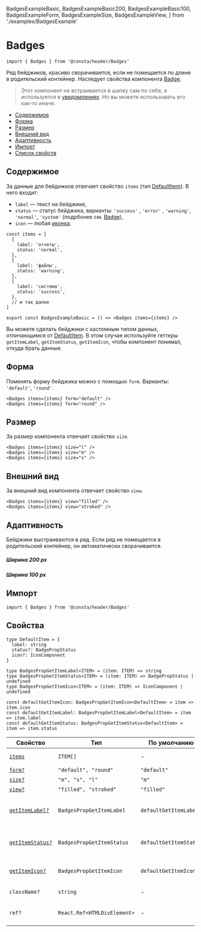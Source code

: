   BadgesExampleBasic,
  BadgesExampleBasic200,
  BadgesExampleBasic100,
  BadgesExampleForm,
  BadgesExampleSize,
  BadgesExampleView,
} from './examples/BadgesExample'

# Badges

```tsx
import { Badges } from '@consta/header/Badges'
```

Ряд бейджиков, красиво сворачивается, если не помещается по длине в родительский контейнер. Наследует свойства компонента [Badge](http://uikit.consta.design/?path=/docs/components-badge--playground).

<BadgesExampleBasic />

> Этот компонент не встраивается в шапку сам по себе, а используется в [уведомлениях](?path=/docs/components-notifications--playground). Но вы можете использовать его как-то иначе.

- [Содержимое](#содержимое)
- [Форма](#форма)
- [Размер](#размер)
- [Внешний вид](#внешний-вид)
- [Адаптивность](#адаптивность)
- [Импорт](#импорт)
- [Список свойств](#свойства)

## Содержимое

За данные для бейдижков отвечает свойство `items` (тип [DefaultItem](#свойства)). В него входит:

- `label` — текст на бейджике,
- `status` — статус бейджика, варианты: `'success'` , `'error'` , `'warning'`, `'normal'`, `'system'` (подрбонее см. [Badge](http://uikit.consta.design/?path=/docs/components-badge--playground)),
- `icon` — любая [иконка](http://uikit.consta.design/?path=/story/components-icons--playground).

```tsx
const items = [
  {
    label: 'отчеты',
    status: 'normal',
  },
  {
    label: 'файлы',
    status: 'warning',
  },
  {
    label: 'система',
    status: 'success',
  },
  // и так далее
]

export const BadgesExampleBasic = () => <Badges items={items} />
```

<BadgesExampleBasic />

Вы можете сделать бейджики с кастомным типом данных, отличающимся от [DefaultItem](#свойства).
В этом случае используйте геттеры `getItemLabel`, `getItemStatus`, `getItemIcon`,
чтобы компонент понимал, откуда брать данные.

## Форма

Поменять форму бейджика можно с помощью `form`. Варианты: `'default'`, `'round'`.

```tsx
<Badges items={items} form="default" />
<Badges items={items} form="round" />
```

<BadgesExampleForm />

## Размер

За размер компонента отвечает свойство `size`.

```tsx
<Badges items={items} size="l" />
<Badges items={items} size="m" />
<Badges items={items} size="s" />
```

<BadgesExampleSize />

## Внешний вид

За внешний вид компонента отвечает свойство `view`.

```tsx
<Badges items={items} view="filled" />
<Badges items={items} view="stroked" />

```

<BadgesExampleView />

## Адаптивность

Бейджики выстраиваются в ряд. Если ряд не помещается в родительский контейнер, он автоматически сворачивается.

##### Ширина 200 px

<BadgesExampleBasic200 />

##### Ширина 100 px

<BadgesExampleBasic100 />

## Импорт

```tsx
import { Badges } from '@consta/header/Badges'
```

## Свойства

```tsx
type DefaultItem = {
  label: string
  status?: BadgePropStatus
  icon?: IconComponent
}

type BadgesPropGetItemLabel<ITEM> = (item: ITEM) => string
type BadgesPropGetItemStatus<ITEM> = (item: ITEM) => BadgePropStatus | undefined
type BadgesPropGetItemIcon<ITEM> = (item: ITEM) => IconComponent | undefined

const defaultGetItemIcon: BadgesPropGetItemIcon<DefaultItem> = item => item.icon
const defaultGetItemLabel: BadgesPropGetItemLabel<DefaultItem> = item => item.label
const defaultGetItemStatus: BadgesPropGetItemStatus<DefaultItem> = item => item.status
```

| Свойство                        | Тип                         | По умолчанию           | Описание                                  |
| ------------------------------- | --------------------------- | ---------------------- | ----------------------------------------- |
| [`items`](#содержимое)          | `ITEM[]`                    | -                      | Данные для бейджиков                      |
| [`form?`](#форма)               | `"default", "round"`        | `"default"`            | Форма                                     |
| [`size?`](#размер)              | `"m", "s", "l"`             | `"m"`                  | Размер                                    |
| [`view?`](#внешний-вид)         | `"filled", "stroked"`       | `"filled"`             | Вид                                       |
| [`getItemLabel?`](#содержимое)  | `BadgesPropGetItemLabel`    | `defaultGetItemLabel`  | Функция для определения названия элемента |
| [`getItemStatus?`](#содержимое) | `BadgesPropGetItemStatus`   | `defaultGetItemStatus` | Функция для определения статуса элемента  |
| [`getItemIcon?`](#содержимое)   | `BadgesPropGetItemIcon`     | `defaultGetItemIcon`   | Функция для определения иконки элемента   |
| `className?`                    | `string`                    | -                      | Дополнительный CSS-класс                  |
| `ref?`                          | `React.Ref<HTMLDivElement>` | -                      | Ссылка на корневой DOM-элемент            |
